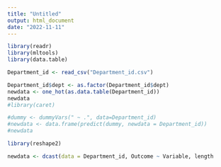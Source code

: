```yaml
---
title: "Untitled"
output: html_document
date: "2022-11-11"
---
```


```r
library(readr)
library(mltools)
library(data.table)

Department_id <- read_csv("Department_id.csv")

Department_id$dept <- as.factor(Department_id$dept)
newdata <- one_hot(as.data.table(Department_id))
newdata
#library(caret)

#dummy <- dummyVars(" ~ .", data=Department_id)
#newdata <- data.frame(predict(dummy, newdata = Department_id)) 
#newdata
```

```r
library(reshape2)

newdata <- dcast(data = Department_id, Outcome ~ Variable, length
```

